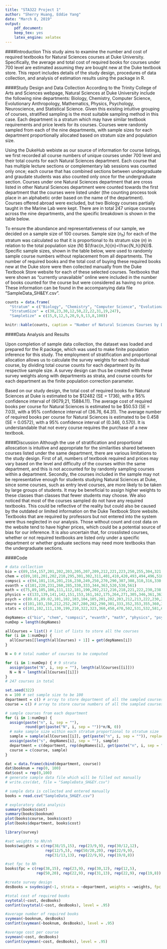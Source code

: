 ```yaml
---
title: "STA322 Project 1"
author: "Sherry Huang, Eddie Yang"
date: "March 8, 2019"
output:
    pdf_document:
    keep_tex: yes
    latex_engine: xelatex
---
```


####Introduction
  This study aims to examine the number and cost of required textbooks for Natural Sciences courses at Duke University. Specifically, the average and total cost of required books for courses under 700 level are estimated assuming they are bought new at the Duke textbook store. This report includes details of the study design, procedures of data collection, and analysis of estimation results using the \texttt{survey} package in R.

####Study Design and Data Collection
  According to the Trinity College of Arts and Sciences webpage, Natural Sciences at Duke University include the following nine departments: Biology, Chemistry, Computer Science, Evolutionary Anthropology, Mathematics, Physics, Psychology, Neuroscience, and Statistical Science. Given this existing intuitive grouping of courses, stratified sampling is the most suitable sampling method in this case. Each department is a stratum which may have similar textbook requirements and price levels for its courses. Courses were randomly sampled from each of the nine departments, with sample sizes for each department proportionally allocated based on stratum size and population size.
  
  Using the DukeHub webiste as our source of information for course listings, we first recorded all course numbers of unique courses under 700 level and their total counts for each Natural Sciences department. Each course that has multiple lecture sections or complementary lab sessions was counted only once; each course that has combined sections between undergraduate and graudate students was also counted only once for the undergraduate section. Courses under one Natural Sciences department that are cross listed in other Natural Sciences department were counted towards the first department that the courses were listed under (the counting process took place in an alphabetic order based on the name of the department). Courses offered abroad were excluded, but two Biology courses partially taught in the Marine Lab were kept. There are in total 247 unique courses across the nine departments, and the specific breakdown is shown in the table below.
  
  To ensure the abundance and representativeness of our sample, we decided on a sample size of 100 courses. Sample size $(n_h)$ for each of the stratum was calculated so that it is proportional to its stratum size $(n)$ in relation to the total population size $(N)$ $(\frac{n_h}{n}=\frac{N_h}{N})$. Specific sample sizes, shown in the table below, were used to randomly sample course numbers without replacement from all departments. The number of required books and the total cost of buying these required books new at the Duke store were then collected manually from the Duke Textbook Store website for each of these selected courses. Textbooks that were shown as "currently unavailable" online were included in the number of books counted for the course but were considered as having no price. These information can be found in the accompanying data file "SampleData_SH&EY.csv".

```r
counts = data.frame(
  "Stratum" = c("Biology", "Chemistry", "Computer Science", "Evolutionary Anthropology", "Mathematics", "Neuroscience", "Physics", "Psychology", "Statistical Science", "Total"),
  "StratumSize" = c(38,23,30,12,50,22,22,31,19,247),
  "SampleSize" = c(15,9,12,5,20,9,9,13,8,100))

knitr::kable(counts, caption = "Number of Natural Sciences Courses by Department")
```

####Data Analysis and Results

  Upon completion of sample data collection, the dataset was loaded and prepared for the R \texttt{survey} package, which was used to make finite population inference for this study. The employment of stratification and proportional allocation allows us to calculate the survey weights for each individual course, by dividing total course counts for each department by its respective sample size. A survey design can thus be created with these survey weights along with departments as strata, and course counts for each department as the finite population correction parameter. 

  Based on our study design, the total cost of required books for Natural Sciences at Duke is estimated to be \$12482 (SE = 1736), with a 95% confidence interval of (9079,21, 15884.11). The average cost of required books per course for Natural Sciences is estimated to be \$50.53 (SE = 7.03), with a 95% confidence interval of (36.76, 64.31). The average number of required books per course for Natural Sciences is estimated to be 0.458 (SE = 0.0572), with a 95% confidence interval of (0.346, 0.570). It is understandable that not every course requires the purchase of a new textbook.

####Discussion
  Although the use of stratification and proportional alloscation is intuitive and appropriate for the similarities shared between courses listed under the same department, there are various limitations to the study design.
  First of all, numbers of textbook required and prices may vary based on the level and difficulty of the courses within the same department, and this is not accounted for by randomly sampling courses within a department.
  Secondly, the courses included in the sample may not be representative enough for students studying Natural Sciences at Duke, since some courses, such as entry level courses, are more likely to be taken by large groups of students. It may be beneficial to assign higher weights to these classes than classes that fewer students may choose. We also noticed that most of the courses sampled do not have any required textbooks. This could be reflective of the reality but could also be caused by the outdated or limited information on the Duke Textbook Store website. Textbooks that are required by professors but not entered into the system were thus neglected in our analysis. Those without count and cost data on the website tend to have higher prices, which could be a potential source of bias for our inference. It is also uncertain that, for crosslisted courses, whether or not required textbooks are listed only under a specific department or whether graduate sections may need more textbooks than the undergraduate sections.


####Code

```r
# data collection
bio = c(89,154,157,201,202,203,205,207,209,212,221,223,250,255,304,321,329,347,348,364,365,369,415,420,425,431,450,452,453,454,490.01,490.02,495,546,557,571,590,668) 
chem = c(89,101,201,202,210,295,301,302,311,401,410,420,493,494,496,518,533,535,536,538,590,611,630)
compsci = c(94,101,116,201,216,230,249,250,270,290,307,308,310,316,330,334,342,350,356,520,524,527,534,553,561,590.01,590.02,590.03,590.04,671)
evanth = c(101,220,231,260,285,330,333,344,363,520,530,561)
math = c(75,89,105,106,111,112,181,190,202,212,216,218,221,222,230,238,240,290,342,353,356,361,375,390,401,403,404,411,421,431,451,453,502,532,545,557,564,575,577,582,602,612,621,627,633,641,653,660,690.01,690.02)
physics = c(133,139,141,142,151,153,161,162,175,264,271,305,346,361,363,465,505,549,566,567,590.01,590.02)
psych = c(89.01,89.02,101,102,103,104,105,201,202,203,212,213,222,230,236,240,250,256,321,323,324,368,390,425,426,435,437,496,607,613,671)
neuro = c(101,103,150,212,252,267,280,282,290,301,333,352,353,355,360,366,376,378,499,500,515,595)
stats = c(101,102,111,130,199,210,322,323,360,450,470,502,531,532,581,602,613,650,663)

depNames= c("bio", "chem", "compsci", "evanth", "math", "physics", "psych", "neuro", "stats")
numDep = length(depNames)

allCourses = list() # list of lists to store all the courses
for (i in 1:numDep) {
  allCourses[[length(allCourses) + 1]] = get(depNames[i])
}

N = 0 # total number of courses to be computed

for (i in 1:numDep) { # 9 strata
  assign(paste("N", i, sep = ""), length(allCourses[[i]]))
  N = N + length(allCourses[[i]])
}
# 247 courses in total

set.seed(322)
n = 100 # set sample size to be 100
department = c() # array to store department of all the sampled courses
course = c() # array to store course numbers of all the sampled courses

# sample courses from each department
for (i in 1:numDep) {
  assign(paste("n", i, sep = ""), 
         round(get(paste("N", i, sep = ""))*n/N, 0)) 
  # make sample size within each stratum proportional to stratum size
  sample = sample(allCourses[[i]], get(paste("n", i, sep = "")), replace = FALSE)
  assign(paste("s", depNames[i], sep = ""), sample)
  department = c(department, rep(depNames[i], get(paste("n", i, sep = ""))))
  course = c(course, sample)
}

dat = data.frame(cbind(department, course))
dat$booknum = rep(0, 100)
dat$cost = rep(0,100)
# generate sample data file which will be filled out manually
# write.csv(dat, file = "SampleData_SH&EY.csv")
```


```r
# sample data is collected and entered manually
books = read.csv("SampleData_SH&EY.csv")

# exploratory data analysis
summary(books$cost)
summary(books$booknum)
plot(books$course, books$cost)
plot(books$department, books$cost)
```

```r
library(survey)

#set weights to Nh/nh
books$weights = c(rep(38/15,15), rep(23/9,9), rep(30/12,12), 
                  rep(12/5,5), rep(50/20,20), rep(22/9,9), 
                  rep(31/13,13), rep(22/9,9), rep(19/8,8))

#set fpc to Nh
books$fpc = c(rep(38,15), rep(23,9), rep(30,12), rep(12,5), 
              rep(50,20), rep(22,9), rep(31,13), rep(22,9), rep(19,8))

#create survey design
desBooks = svydesign(~1, strata = ~department, weights = ~weights, fpc = ~fpc, data = books)

#total cost of required books
svytotal(~cost, desBooks)
confint(svytotal(~cost, desBooks), level = .95)

#average number of required books
svymean(~booknum, desBooks)
confint(svymean(~booknum, desBooks), level = .95)

#average cost per course
svymean(~cost, desBooks)
confint(svymean(~cost, desBooks), level = .95)

```
